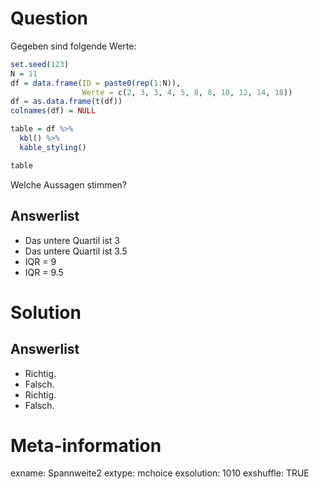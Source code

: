 
Question
======== 

Gegeben sind folgende Werte:

```r
set.seed(123)
N = 11
df = data.frame(ID = paste0(rep(1:N)),
                Werte = c(2, 3, 3, 4, 5, 8, 8, 10, 12, 14, 18))
df = as.data.frame(t(df))
colnames(df) = NULL

table = df %>%
  kbl() %>%
  kable_styling()


```


```r
table
```

Welche Aussagen stimmen? 


Answerlist
----------

* Das untere Quartil ist 3
* Das untere Quartil ist 3.5
* IQR = 9
* IQR = 9.5

Solution
========

Answerlist
----------

* Richtig.
* Falsch.
* Richtig.
* Falsch.

Meta-information
================
exname: Spannweite2
extype: mchoice 
exsolution: 1010
exshuffle: TRUE


